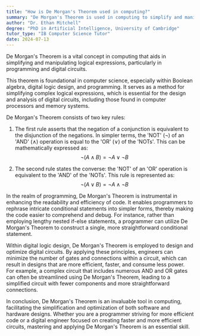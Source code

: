 ```yaml
---
title: "How is De Morgan's Theorem used in computing?"
summary: "De Morgan's Theorem is used in computing to simplify and manipulate logical expressions in programming and digital circuits."
author: "Dr. Ethan Mitchell"
degree: "PhD in Artificial Intelligence, University of Cambridge"
tutor_type: "IB Computer Science Tutor"
date: 2024-07-13
---
```


De Morgan's Theorem is a vital concept in computing that aids in simplifying and manipulating logical expressions, particularly in programming and digital circuits.

This theorem is foundational in computer science, especially within Boolean algebra, digital logic design, and programming. It serves as a method for simplifying complex logical expressions, which is essential for the design and analysis of digital circuits, including those found in computer processors and memory systems.

De Morgan's Theorem consists of two key rules:

1. The first rule asserts that the negation of a conjunction is equivalent to the disjunction of the negations. In simpler terms, the 'NOT' ($\neg$) of an 'AND' ($\land$) operation is equal to the 'OR' ($\lor$) of the 'NOTs'. This can be mathematically expressed as:
   $$\neg (A \land B) = \neg A \lor \neg B$$

2. The second rule states the converse: the 'NOT' of an 'OR' operation is equivalent to the 'AND' of the 'NOTs'. This rule is represented as:
   $$\neg (A \lor B) = \neg A \land \neg B$$

In the realm of programming, De Morgan's Theorem is instrumental in enhancing the readability and efficiency of code. It enables programmers to rephrase intricate conditional statements into simpler forms, thereby making the code easier to comprehend and debug. For instance, rather than employing lengthy nested if-else statements, a programmer can utilize De Morgan's Theorem to construct a single, more straightforward conditional statement.

Within digital logic design, De Morgan's Theorem is employed to design and optimize digital circuits. By applying these principles, engineers can minimize the number of gates and connections within a circuit, which can result in designs that are more efficient, faster, and consume less power. For example, a complex circuit that includes numerous AND and OR gates can often be streamlined using De Morgan's Theorem, leading to a simplified circuit with fewer components and more straightforward connections.

In conclusion, De Morgan's Theorem is an invaluable tool in computing, facilitating the simplification and optimization of both software and hardware designs. Whether you are a programmer striving for more efficient code or a digital engineer focused on creating faster and more efficient circuits, mastering and applying De Morgan's Theorem is an essential skill.
    